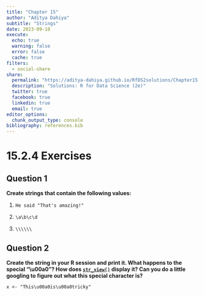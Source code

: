 ```yaml
---
title: "Chapter 15"
author: "Aditya Dahiya"
subtitle: "Strings"
date: 2023-09-10
execute: 
  echo: true
  warning: false
  error: false
  cache: true
filters:
  - social-share
share:
  permalink: "https://aditya-dahiya.github.io/RfDS2solutions/Chapter15.html"
  description: "Solutions: R for Data Science (2e)"
  twitter: true
  facebook: true
  linkedin: true
  email: true
editor_options: 
  chunk_output_type: console
bibliography: references.bib
---
```


# **15.2.4 Exercises**

## Question 1

**Create strings that contain the following values:**

1.  `He said "That's amazing!"`

2.  `\a\b\c\d`

3.  `\\\\\\`

## Question 2

**Create the string in your R session and print it. What happens to the special "\\u00a0"? How does [`str_view()`](https://stringr.tidyverse.org/reference/str_view.html) display it? Can you do a little googling to figure out what this special character is?**

```         
x <- "This\u00a0is\u00a0tricky"
```
